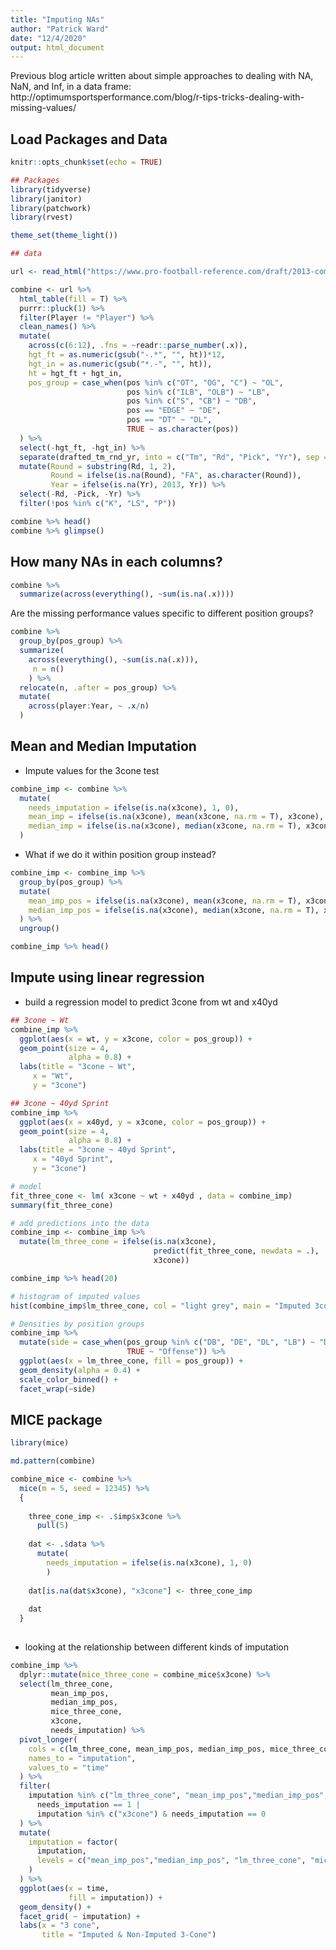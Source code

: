 ```yaml
---
title: "Imputing NAs"
author: "Patrick Ward"
date: "12/4/2020"
output: html_document
---
```


Previous blog article written about simple approaches to dealing with NA, NaN, and Inf, in a data frame: http://optimumsportsperformance.com/blog/r-tips-tricks-dealing-with-missing-values/


## Load Packages and Data

```r
knitr::opts_chunk$set(echo = TRUE)

## Packages
library(tidyverse)
library(janitor)
library(patchwork)
library(rvest)

theme_set(theme_light())

## data

url <- read_html("https://www.pro-football-reference.com/draft/2013-combine.htm")

combine <- url %>%
  html_table(fill = T) %>%
  purrr::pluck(1) %>%
  filter(Player != "Player") %>%
  clean_names() %>%
  mutate(
    across(c(6:12), .fns = ~readr::parse_number(.x)),
    hgt_ft = as.numeric(gsub("-.*", "", ht))*12,
    hgt_in = as.numeric(gsub("*.-", "", ht)),
    ht = hgt_ft + hgt_in,
    pos_group = case_when(pos %in% c("OT", "OG", "C") ~ "OL",
                          pos %in% c("ILB", "OLB") ~ "LB",
                          pos %in% c("S", "CB") ~ "DB",
                          pos == "EDGE" ~ "DE",
                          pos == "DT" ~ "DL",
                          TRUE ~ as.character(pos))
  ) %>%
  select(-hgt_ft, -hgt_in) %>%
  separate(drafted_tm_rnd_yr, into = c("Tm", "Rd", "Pick", "Yr"), sep = "/") %>%
  mutate(Round = substring(Rd, 1, 2),
         Round = ifelse(is.na(Round), "FA", as.character(Round)),
         Year = ifelse(is.na(Yr), 2013, Yr)) %>%
  select(-Rd, -Pick, -Yr) %>%
  filter(!pos %in% c("K", "LS", "P"))

combine %>% head()
combine %>% glimpse()

```


## How many NAs in each columns?

```r
combine %>%
  summarize(across(everything(), ~sum(is.na(.x))))

```


Are the missing performance values specific to different position groups?

```r
combine %>%
  group_by(pos_group) %>%
  summarize(
    across(everything(), ~sum(is.na(.x))),
     n = n()
    ) %>% 
  relocate(n, .after = pos_group) %>% 
  mutate(
    across(player:Year, ~ .x/n)
  )

```


## Mean and Median Imputation

* Impute values for the 3cone test

```r

combine_imp <- combine %>%
  mutate(
    needs_imputation = ifelse(is.na(x3cone), 1, 0),
    mean_imp = ifelse(is.na(x3cone), mean(x3cone, na.rm = T), x3cone),
    median_imp = ifelse(is.na(x3cone), median(x3cone, na.rm = T), x3cone)
  )

```


* What if we do it within position group instead?

```r

combine_imp <- combine_imp %>%
  group_by(pos_group) %>%
  mutate(
    mean_imp_pos = ifelse(is.na(x3cone), mean(x3cone, na.rm = T), x3cone),
    median_imp_pos = ifelse(is.na(x3cone), median(x3cone, na.rm = T), x3cone)
  ) %>% 
  ungroup()

```


```r

combine_imp %>% head()

```


## Impute using linear regression

* build a regression model to predict 3cone from wt and x40yd

```r
## 3cone ~ Wt
combine_imp %>%
  ggplot(aes(x = wt, y = x3cone, color = pos_group)) +
  geom_point(size = 4,
             alpha = 0.8) +
  labs(title = "3cone ~ Wt",
     x = "Wt",
     y = "3cone")

## 3cone ~ 40yd Sprint
combine_imp %>%
  ggplot(aes(x = x40yd, y = x3cone, color = pos_group)) +
  geom_point(size = 4,
             alpha = 0.8) +
  labs(title = "3cone ~ 40yd Sprint",
     x = "40yd Sprint",
     y = "3cone")

# model
fit_three_cone <- lm( x3cone ~ wt + x40yd , data = combine_imp)
summary(fit_three_cone)

# add predictions into the data
combine_imp <- combine_imp %>%
  mutate(lm_three_cone = ifelse(is.na(x3cone), 
                                predict(fit_three_cone, newdata = .),
                                x3cone))

combine_imp %>% head(20)

# histogram of imputed values
hist(combine_imp$lm_three_cone, col = "light grey", main = "Imputed 3cone (Linear Model)", xlab = "3cone Impuated")

# Densities by position groups
combine_imp %>%
  mutate(side = case_when(pos_group %in% c("DB", "DE", "DL", "LB") ~ "Defense",
                          TRUE ~ "Offense")) %>%
  ggplot(aes(x = lm_three_cone, fill = pos_group)) +
  geom_density(alpha = 0.4) +
  scale_color_binned() +
  facet_wrap(~side)

```

## MICE package

```r

library(mice)

md.pattern(combine)

combine_mice <- combine %>% 
  mice(m = 5, seed = 12345) %>% 
  {
    
    three_cone_imp <- .$imp$x3cone %>% 
      pull(5)
    
    dat <- .$data %>% 
      mutate(
        needs_imputation = ifelse(is.na(x3cone), 1, 0)
        )
    
    dat[is.na(dat$x3cone), "x3cone"] <- three_cone_imp
    
    dat
  }
                     
```

* looking at the relationship between different kinds of imputation

```r


combine_imp %>%
  dplyr::mutate(mice_three_cone = combine_mice$x3cone) %>%
  select(lm_three_cone,
         mean_imp_pos,
         median_imp_pos,
         mice_three_cone,
         x3cone,
         needs_imputation) %>%
  pivot_longer(
    cols = c(lm_three_cone, mean_imp_pos, median_imp_pos, mice_three_cone, x3cone),
    names_to = "imputation",
    values_to = "time"
  ) %>%
  filter(
    imputation %in% c("lm_three_cone", "mean_imp_pos","median_imp_pos", "mice_three_cone") &
      needs_imputation == 1 |
      imputation %in% c("x3cone") & needs_imputation == 0
  ) %>%
  mutate(
    imputation = factor(
      imputation,
      levels = c("mean_imp_pos","median_imp_pos", "lm_three_cone", "mice_three_cone", "x3cone")
    )
  ) %>% 
  ggplot(aes(x = time,
             fill = imputation)) +
  geom_density() +
  facet_grid( ~ imputation) +
  labs(x = "3 cone",
       title = "Imputed & Non-Imputed 3-Cone")

```


